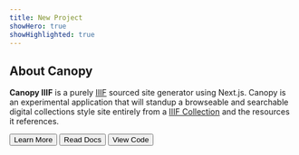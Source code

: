 ```yaml
---
title: New Project
showHero: true
showHighlighted: true
---
```


## About Canopy


<Viewer iiifContent="https://crkn-iiif-presentation-api.azurewebsites.net/manifest/69429/m00c4sj19z25" />


**Canopy IIIF** is a purely [IIIF](https://iiif.io/) sourced site generator using Next.js. Canopy is an experimental application that will standup a browseable and searchable digital collections style site entirely from a [IIIF Collection](https://iiif.io/api/presentation/3.0/#51-collection) and the resources it references.

<ButtonWrapper>
  <Button href="/about">Learn More</Button>
  <Button
    href="https://canopy-iiif.github.io/docs/"
    target="_blank"
    variant="surface"
  >
    Read Docs
  </Button>
  <Button
    href="https://github.com/canopy-iiif/canopy-iiif"
    target="_blank"
    variant="surface"
  >
    View Code
  </Button>
</ButtonWrapper>
